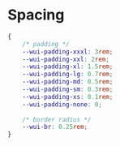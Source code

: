 # Spacing
```css 
{
    /* padding */
    --wui-padding-xxxl: 3rem;
    --wui-padding-xxl: 2rem;
    --wui-padding-xl: 1.5rem;
    --wui-padding-lg: 0.7rem;
    --wui-padding-md: 0.5rem;
    --wui-padding-sm: 0.3rem;
    --wui-padding-xs: 0.1rem;
    --wui-padding-none: 0;
    
    /* border radius */
    --wui-br: 0.25rem;
}
```